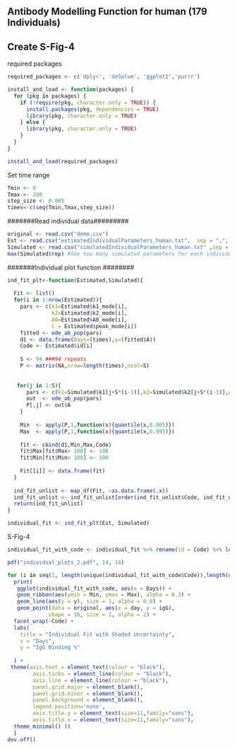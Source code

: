 ## Antibody Modelling Function for human (179 Individuals)
## Create S-Fig-4


######### required packages ############
```r
required_packages <- c('dplyr', 'deSolve', 'ggplot2','purrr')

install_and_load <- function(packages) {
  for (pkg in packages) {
    if (!require(pkg, character.only = TRUE)) {  
      install.packages(pkg, dependencies = TRUE) 
      library(pkg, character.only = TRUE)        
    } else {
      library(pkg, character.only = TRUE)        
    }
  }
}

install_and_load(required_packages)
```

######## Set time range ###########
```r
Tmin <- 0
Tmax <- 180 
step_size <- 0.005
times<-c(seq(Tmin,Tmax,step_size))
```

#######Read individual data#########
```r
original <- read.csv("demo.csv") 
Est <- read.csv("estimatedIndividualParameters_human.txt",  sep = ",", comment.char = "", header = T)
Simulated <- read.csv("simulatedIndividualParameters_human.txt" ,sep = ",", comment.char = "", header = T)
max(Simulated$rep) #See how many simulated parameters for each individual
```
#######Individual plot function ########
```r


ind_fit_plt<-function(Estimated,Simulated){
  
  Fit <- list()
  for(i in 1:nrow(Estimated)){
    pars <- c(k1=Estimated$k1_mode[i],
              k2=Estimated$k2_mode[i],
              A0=Estimated$A0_mode[i],
              C = Estimated$peak_mode[i])
    fitted <- ode_ab_pop(pars)
    d1 <- data.frame(Days=(times),y=(fitted$A))
    Code <- Estimated$id[i]
    
    S <- 94 ###94 repeats
    P <- matrix(NA,nrow=length(times),ncol=S)
    
    
   for(j in 1:S){
      pars <- c(k1=Simulated$k1[j+S*(i-1)],k2=Simulated$k2[j+S*(i-1)],A0=Simulated$A0[j+S*(i-1)],C=Simulated$peak[j+S*(i-1)])
      out  <- ode_ab_pop(pars)
      P[,j] <- out$A
    }
    
    Min  <- apply(P,1,function(x){quantile(x,0.005)})
    Max  <- apply(P,1,function(x){quantile(x,0.995)})
    
    fit <- cbind(d1,Min,Max,Code)
    fit$Max[fit$Max> 100] <- 100
    fit$Min[fit$Min> 100] <- 100
    
    Fit[[i]] <- data.frame(fit)
  }
  
  ind_fit_unlist <- map_df(Fit, ~as.data.frame(.x))
  ind_fit_unlist <- ind_fit_unlist[order(ind_fit_unlist$Code, ind_fit_unlist$Days), ]
  return(ind_fit_unlist)
}

individual_fit <- ind_fit_plt(Est, Simulated)
```

######################################
############ S-Fig-4##################
######################################

```r
individual_fit_with_code <- individual_fit %>% rename(id = Code) %>% left_join(original[,c(1,5)], by = "id")

pdf("individual_plots_2.pdf", 14, 14)

for (i in seq(1, length(unique(individual_fit_with_code$Code)),length(unique(individual_fit_with_code$Code)))) {
  print(
   ggplot(individual_fit_with_code, aes(x = Days)) +
   geom_ribbon(aes(ymin = Min, ymax = Max), alpha = 0.3) +
   geom_line(aes(y = y), size = 1, alpha = 0.8) +
   geom_point(data = original, aes(x = day, y = igG), 
             shape = 16, size = 2, alpha = 2) +
  facet_wrap(~Code) +
  labs(
    title = "Individual Fit with Shaded Uncertainty",
    x = "Days",
    y = "IgG Binding %"
   
  ) +
 theme(axis.text = element_text(colour = "black"),
        axis.ticks = element_line(colour = "black"),
        axis.line = element_line(colour = "black"),
        panel.grid.major = element_blank(),
        panel.grid.minor = element_blank(),
        panel.background = element_blank(),
        legend.position='none',
        axis.title.y = element_text(size=11,family="sans"),
        axis.title.x = element_text(size=11,family="sans"),
  theme_minimal() ))
  }
dev.off()
```
